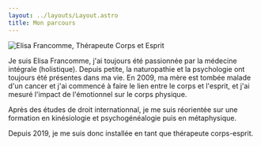 ```yaml
---
layout: ../layouts/Layout.astro
title: Mon parcours
---
```


<Heading title="Mon parcours" />

<Image src={elisa} alt="Elisa Francomme, Thérapeute Corps et Esprit" class="float-right rounded ml-8" />

Je suis Elisa Francomme, j'ai toujours été passionnée par la médecine intégrale (holistique). Depuis petite, la naturopathie et la psychologie ont toujours été présentes dans ma vie. En 2009, ma mère est tombée malade d'un cancer et j'ai commencé à faire le lien entre le corps et l'esprit, et j'ai mesuré l'impact de l'émotionnel sur le corps physique.

Après des études de droit internationnal, je me suis réorientée sur une formation en kinésiologie et psychogénéalogie puis en métaphysique.

Depuis 2019, je me suis donc installée en tant que thérapeute corps-esprit.

